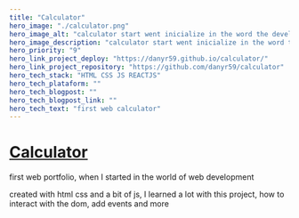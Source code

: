 ```yaml
---
title: "Calculator"
hero_image: "./calculator.png"
hero_image_alt: "calculator start went inicialize in the word the development Web"
hero_image_description: "calculator start went inicialize in the word the development Web"
hero_priority: "9"
hero_link_project_deploy: "https://danyr59.github.io/calculator/"
hero_link_project_repository: "https://github.com/danyr59/calculator"
hero_tech_stack: "HTML CSS JS REACTJS"
hero_tech_plataform: ""
hero_tech_blogpost: ""
hero_tech_blogpost_link: ""
hero_tech_text: "first web calculator"
---
```


# [Calculator](https://danyr59.github.io/calculator/ "calculator") 

first web portfolio, when I started in the world of web development

created with html css and a bit of js, I learned a lot with this project, how to interact with the dom, add events and more

